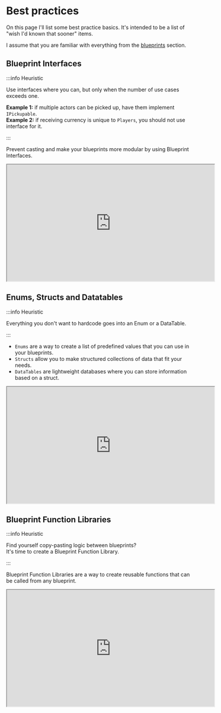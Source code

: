 # Best practices

On this page I'll list some best practice basics. It's intended to be a list of "wish I'd known that
sooner" items.

I assume that you are familiar with everything from the [blueprints](../blueprints) section.

## Blueprint Interfaces

:::info Heuristic

Use interfaces where you can, but only when the number of use cases exceeds one.

**Example 1:** if multiple actors can be picked up, have them implement `IPickupable`.  
**Example 2:** if receiving currency is unique to `Players`, you should not use interface for it.

:::

Prevent casting and make your blueprints more modular by using Blueprint Interfaces.

<iframe
  width="560"
  height="315"
  src="https://www.youtube-nocookie.com/embed/96vJiKrAa9k?si=3_Djh1Ue2TOWdVro"
  title="YouTube video player"
  allow="accelerometer; autoplay; clipboard-write; encrypted-media; gyroscope; picture-in-picture; web-share"
  allowFullScreen
></iframe>

## Enums, Structs and Datatables

:::info Heuristic

Everything you don't want to hardcode goes into an Enum or a DataTable.

:::

- `Enums` are a way to create a list of predefined values that you can use in your blueprints.
- `Structs` allow you to make structured collections of data that fit your needs.
- `DataTables` are lightweight databases where you can store information based on a struct.

<iframe
  width="560"
  height="315"
  src="https://www.youtube-nocookie.com/embed/Mb2iWvDxXNk?si=QnUXXS6HJ_-vu8i6"
  title="YouTube video player"
  allow="accelerometer; autoplay; clipboard-write; encrypted-media; gyroscope; picture-in-picture; web-share"
  allowFullScreen
></iframe>

## Blueprint Function Libraries

:::info Heuristic

Find yourself copy-pasting logic between blueprints?  
It's time to create a Blueprint Function Library.

:::

Blueprint Function Libraries are a way to create reusable functions that can be called from any
blueprint.

<iframe
  width="560"
  height="315"
  src="https://www.youtube-nocookie.com/embed/gNC1mMNeDu0?si=cPpYcK3G7k38FIkZ"
  title="YouTube video player"
  allow="accelerometer; autoplay; clipboard-write; encrypted-media; gyroscope; picture-in-picture; web-share"
  allowFullScreen
></iframe>
